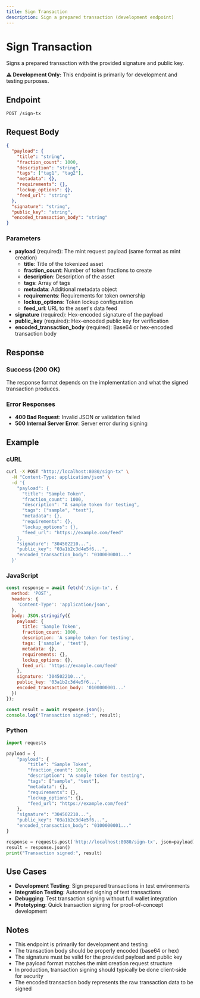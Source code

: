 ```yaml
---
title: Sign Transaction
description: Sign a prepared transaction (development endpoint)
---
```


# Sign Transaction

Signs a prepared transaction with the provided signature and public key.

<div className="bg-yellow-100 border-l-4 border-yellow-500 text-yellow-700 p-4 mb-4">
  <strong>⚠️ Development Only:</strong> This endpoint is primarily for development and testing purposes.
</div>

## Endpoint

```
POST /sign-tx
```

## Request Body

```json
{
  "payload": {
    "title": "string",
    "fraction_count": 1000,
    "description": "string",
    "tags": ["tag1", "tag2"],
    "metadata": {},
    "requirements": {},
    "lockup_options": {},
    "feed_url": "string"
  },
  "signature": "string",
  "public_key": "string",
  "encoded_transaction_body": "string"
}
```

### Parameters

- **payload** (required): The mint request payload (same format as mint creation)
  - **title**: Title of the tokenized asset
  - **fraction_count**: Number of token fractions to create
  - **description**: Description of the asset
  - **tags**: Array of tags
  - **metadata**: Additional metadata object
  - **requirements**: Requirements for token ownership
  - **lockup_options**: Token lockup configuration
  - **feed_url**: URL to the asset's data feed
- **signature** (required): Hex-encoded signature of the payload
- **public_key** (required): Hex-encoded public key for verification
- **encoded_transaction_body** (required): Base64 or hex-encoded transaction body

## Response

### Success (200 OK)

The response format depends on the implementation and what the signed transaction produces.

### Error Responses

- **400 Bad Request**: Invalid JSON or validation failed
- **500 Internal Server Error**: Server error during signing

## Example

### cURL

```bash
curl -X POST "http://localhost:8080/sign-tx" \
  -H "Content-Type: application/json" \
  -d '{
    "payload": {
      "title": "Sample Token",
      "fraction_count": 1000,
      "description": "A sample token for testing",
      "tags": ["sample", "test"],
      "metadata": {},
      "requirements": {},
      "lockup_options": {},
      "feed_url": "https://example.com/feed"
    },
    "signature": "304502210...",
    "public_key": "03a1b2c3d4e5f6...",
    "encoded_transaction_body": "0100000001..."
  }'
```

### JavaScript

```javascript
const response = await fetch('/sign-tx', {
  method: 'POST',
  headers: {
    'Content-Type': 'application/json',
  },
  body: JSON.stringify({
    payload: {
      title: 'Sample Token',
      fraction_count: 1000,
      description: 'A sample token for testing',
      tags: ['sample', 'test'],
      metadata: {},
      requirements: {},
      lockup_options: {},
      feed_url: 'https://example.com/feed'
    },
    signature: '304502210...',
    public_key: '03a1b2c3d4e5f6...',
    encoded_transaction_body: '0100000001...'
  })
});

const result = await response.json();
console.log('Transaction signed:', result);
```

### Python

```python
import requests

payload = {
    "payload": {
        "title": "Sample Token",
        "fraction_count": 1000,
        "description": "A sample token for testing",
        "tags": ["sample", "test"],
        "metadata": {},
        "requirements": {},
        "lockup_options": {},
        "feed_url": "https://example.com/feed"
    },
    "signature": "304502210...",
    "public_key": "03a1b2c3d4e5f6...",
    "encoded_transaction_body": "0100000001..."
}

response = requests.post('http://localhost:8080/sign-tx', json=payload)
result = response.json()
print("Transaction signed:", result)
```

## Use Cases

- **Development Testing**: Sign prepared transactions in test environments
- **Integration Testing**: Automated signing of test transactions
- **Debugging**: Test transaction signing without full wallet integration
- **Prototyping**: Quick transaction signing for proof-of-concept development

## Notes

- This endpoint is primarily for development and testing
- The transaction body should be properly encoded (base64 or hex)
- The signature must be valid for the provided payload and public key
- The payload format matches the mint creation request structure
- In production, transaction signing should typically be done client-side for security
- The encoded transaction body represents the raw transaction data to be signed
